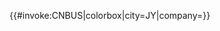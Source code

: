 <includeonly>{{#invoke:CNBUS|colorbox|city=JY|company={{{1|}}}}}</includeonly><noinclude>{{Documentation}}</noinclude>